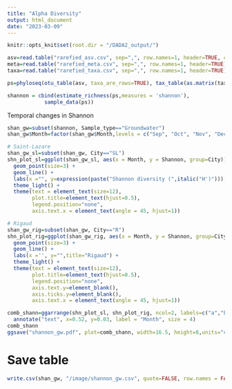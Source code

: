 ```yaml
---
title: "Alpha Diversity"
output: html_document
date: "2023-03-09"
---
```

```r
knitr::opts_knit$set(root.dir = "/DADA2_output/")
``` 

```r
asv=read.table("rarefied_asv.csv", sep=",", row.names=1, header=TRUE, check.names=FALSE) 
meta=read.table("rarefied_meta.csv", sep=",", row.names=1, header=TRUE) 
taxa=read.table("rarefied_taxa.csv", sep=",", row.names=1, header=TRUE) 

ps=phyloseq(otu_table(asv, taxa_are_rows=TRUE), tax_table(as.matrix(taxa)), sample_data(meta))

shannon = cbind(estimate_richness(ps,measures = 'shannon'),
            sample_data(ps))
``` 

Temporal changes in Shannon 
```r
shan_gw=subset(shannon, Sample_type=="Groundwater")
shan_gw$Month=factor(shan_gw$Month,levels = c("Sep", "Oct", "Nov", "Dec", "Jan", "Feb", "Mar", "Apr", "May", "June", "July","Aug")) 

# Saint-Lazare
shan_gw_sl=subset(shan_gw, City=="SL")
shn_plot_sl=ggplot(shan_gw_sl, aes(x = Month, y = Shannon, group=City)) + 
  geom_point(size=3) +
  geom_line() +
  labs(x ="", y=expression(paste("Shannon diversity (",italic("H')"))), title="Saint-Lazare") + 
  theme_light() +
  theme(text = element_text(size=12), 
        plot.title=element_text(hjust=0.5),
        legend.position="none", 
        axis.text.x = element_text(angle = 45, hjust=1))

# Rigaud
shan_gw_rig=subset(shan_gw, City=="R")
shn_plot_rig=ggplot(shan_gw_rig, aes(x = Month, y = Shannon, group=City)) + 
  geom_point(size=3) +
  geom_line() +
  labs(x ='', y="",title="Rigaud") + 
  theme_light() +
  theme(text = element_text(size=12),
        plot.title=element_text(hjust=0.5),
        legend.position="none", 
        axis.text.y=element_blank(), 
        axis.ticks.y=element_blank(), 
        axis.text.x = element_text(angle = 45, hjust=1))

comb_shann=ggarrange(shn_plot_sl, shn_plot_rig, ncol=2, labels=c("a","b")) + 
  annotate("text", x=0.52, y=0.03, label = "Month", size = 4)
comb_shann
ggsave("shannon_gw.pdf", plot=comb_shann, width=16.5, height=8,units="cm", path="/image/")
```
# Save table
```r
write.csv(shan_gw, "/image/shannon_gw.csv", quote=FALSE, row.names = FALSE)
```

